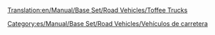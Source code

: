 [[Translation:en/Manual/Base Set/Road Vehicles/Toffee Trucks]]

{{es/Manual/Base Set/Road Vehicles/Vehículo de carretera|nombre    = Camión de Caramelos MightyMover
  |imagen    = en/Manual/Base Set/Road Vehicles/MightyMover toffee.png
  |precio    = 9.596 € (4.798 £)
  |velocidad = 48 km/h
  |coste     = 842 € (421 £)
  |diseño    = 1935
  |duración  = 15
  |capacidad = 17 toneladas de [[es/Manual/Base Set/Cargos/Caramelos|caramelos]]
}}
{{es/Manual/Base Set/Road Vehicles/Vehículo de carretera|nombre    = Camión de Caramelos Powernaught
  |imagen    = en/Manual/Base Set/Road Vehicles/Powernaught toffee.png
  |precio    = 12.058 € (6.029 £)
  |velocidad = 88 km/h
  |coste     = 1.574 € (787 £)
  |diseño    = 1977
  |duración  = 15
  |capacidad = 19 toneladas de caramelos
}}
{{es/Manual/Base Set/Road Vehicles/Vehículo de carretera|nombre    = Camión de Caramelos Wizzowow
  |imagen    = en/Manual/Base Set/Road Vehicles/Wizzowow toffee.png
  |precio    = 12,878 € (6,439 £)
  |velocidad = 112 Km/h
  |coste     = 2,250 € (1,125 £)
  |diseño    = 2014
  |duración  = 15
  |capacidad = 22 toneladas de caramelos
}}

[[Category:es/Manual/Base Set/Road Vehicles/Vehículos de carretera]]